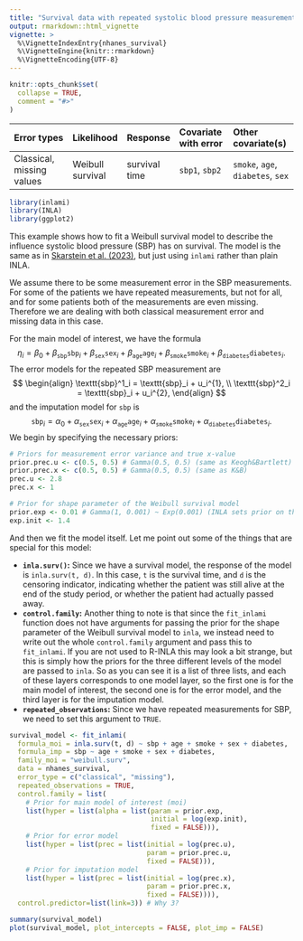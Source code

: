 ```yaml
---
title: "Survival data with repeated systolic blood pressure measurements"
output: rmarkdown::html_vignette
vignette: >
  %\VignetteIndexEntry{nhanes_survival}
  %\VignetteEngine{knitr::rmarkdown}
  %\VignetteEncoding{UTF-8}
---
```


```r
knitr::opts_chunk$set(
  collapse = TRUE,
  comment = "#>"
)
```

|Error types | Likelihood | Response | Covariate with error | Other covariate(s) |
|:-----------|:----------|:--------|:----------|:------------|
|Classical, missing values | Weibull survival | survival time | `sbp1`, `sbp2` | `smoke`, `age`, `diabetes`, `sex` |


```r
library(inlami)
library(INLA)
library(ggplot2)
```

This example shows how to fit a Weibull survival model to describe the influence systolic blood pressure (SBP) has on survival. The model is the same as in [Skarstein et al. (2023)](https://emmaskarstein.github.io/Missing-data-and-measurement-error/missing_and_mismeasured_covariate.html), but just using `inlami` rather than plain INLA. 

We assume there to be some measurement error in the SBP measurements. For some of the patients we have repeated measurements, but not for all, and for some patients both of the measurements are even missing. Therefore we are dealing with both classical measurement error and missing data in this case.

For the main model of interest, we have the formula 
$$
\eta_i = \beta_0 + \beta_{\texttt{sbp}} \texttt{sbp}_i + \beta_{\texttt{sex}} \texttt{sex}_i + \beta_{\texttt{age}} \texttt{age}_i + \beta_{\texttt{smoke}} \texttt{smoke}_i + \beta_{\texttt{diabetes}} \texttt{diabetes}_i.
$$
The error models for the repeated SBP measurement are
$$
\begin{align}
\texttt{sbp}^1_i = \texttt{sbp}_i + u_i^{1}, \\
\texttt{sbp}^2_i = \texttt{sbp}_i + u_i^{2}, 
\end{align}
$$
and the imputation model for `sbp` is
$$
\texttt{sbp}_i = \alpha_0 + \alpha_{\texttt{sex}} \texttt{sex}_i + \alpha_{\texttt{age}} \texttt{age}_i + \alpha_{\texttt{smoke}} \texttt{smoke}_i + \alpha_{\texttt{diabetes}} \texttt{diabetes}_i.
$$
We begin by specifying the necessary priors: 

```r
# Priors for measurement error variance and true x-value
prior.prec.u <- c(0.5, 0.5) # Gamma(0.5, 0.5) (same as Keogh&Bartlett)
prior.prec.x <- c(0.5, 0.5) # Gamma(0.5, 0.5) (same as K&B)
prec.u <- 2.8
prec.x <- 1

# Prior for shape parameter of the Weibull survival model
prior.exp <- 0.01 # Gamma(1, 0.001) ~ Exp(0.001) (INLA sets prior on theta, r~Exp(0.1*theta))
exp.init <- 1.4
```

And then we fit the model itself. Let me point out some of the things that are special for this model:

- **`inla.surv()`:** Since we have a survival model, the response of the model is `inla.surv(t, d)`. In this case, `t` is the survival time, and `d` is the censoring indicator, indicating whether the patient was still alive at the end of the study period, or whether the patient had actually passed away. 
- **`control.family`:** Another thing to note is that since the `fit_inlami` function does not have arguments for passing the prior for the shape parameter of the Weibull survival model to `inla`, we instead need to write out the whole `control.family` argument and pass this to `fit_inlami`. If you are not used to R-INLA this may look a bit strange, but this is simply how the priors for the three different levels of the model are passed to `inla`. So as you can see it is a list of three lists, and each of these layers corresponds to one model layer, so the first one is for the main model of interest, the second one is for the error model, and the third layer is for the imputation model.
- **`repeated_observations`:** Since we have repeated measurements for SBP, we need to set this argument to `TRUE`. 

```r
survival_model <- fit_inlami(
  formula_moi = inla.surv(t, d) ~ sbp + age + smoke + sex + diabetes,
  formula_imp = sbp ~ age + smoke + sex + diabetes,
  family_moi = "weibull.surv",
  data = nhanes_survival,
  error_type = c("classical", "missing"),
  repeated_observations = TRUE,
  control.family = list(
    # Prior for main model of interest (moi)
    list(hyper = list(alpha = list(param = prior.exp,
                                   initial = log(exp.init),
                                   fixed = FALSE))),
    # Prior for error model
    list(hyper = list(prec = list(initial = log(prec.u),
                                  param = prior.prec.u,
                                  fixed = FALSE))),
    # Prior for imputation model
    list(hyper = list(prec = list(initial = log(prec.x),
                                  param = prior.prec.x,
                                  fixed = FALSE)))),
  control.predictor=list(link=3)) # Why 3?
```

```r
summary(survival_model)
plot(survival_model, plot_intercepts = FALSE, plot_imp = FALSE)
```




